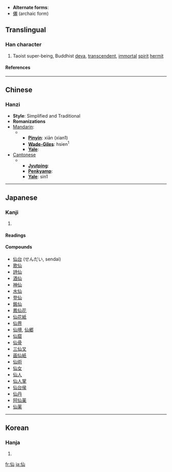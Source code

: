 * '''Alternate forms''':
* [[僊]] (archaic form)

==Translingual==
{{stroke order}}
===Han character===
{{Han char|rn=9|rad=人|as=03|sn=5|four=2227<sub>0</sub>|canj=人山 (OU)}}
# Taoist super-being, Buddhist [[deva]], [[transcendent]], [[immortal]] [[spirit]] [[hermit]]
====References====
{{Han ref|kx=0092.130|dkj=00374|dj=0196.030|hdz=10114.030|uh=4ED9|ud=20185|bh=A550|bd=42320}}
----

==Chinese==
===Hanzi===
* '''Style''': Simplified and Traditional
* '''Romanizations'''
* [[Mandarin]]:
*** '''[[Pinyin]]''': xiān (xian1)
*** '''[[Wade-Giles]]''': hsien<sup>1</sup>
*** '''[[Yale]]''': 
* [[Cantonese]]
***'''[[Jyutping]]''':
***'''[[Penkyamp]]''': 
***'''[[Yale]]''': sin1
----
==Japanese==
===Kanji===
{{ja-kanji|grade=|rs=人03}}
# {{defn|Japanese}}
====Readings====
{{ja-readings|on=[[せん]] ([[sen]])|kun=[[やまびと]] ([[yamabito]]), [[せんにん]] ([[sennin]]), [[せんと]] ([[sento]])}}
====Compounds====
*[[仙台]] (せんだい, sendai)
*[[歌仙]]
*[[詩仙]]
*[[酒仙]]
*[[神仙]]
*[[水仙]]
*[[登仙]]
*[[銘仙]]
*[[鳳仙花]]
*[[仙花紙]]
*[[仙界]]
*[[仙境]], [[仙郷]]
*[[仙窟]]
*[[仙骨]]
*[[三仙叉]]
*[[画仙紙]]
*[[仙術]]
*[[仙女]]
*[[仙人]]
*[[仙人掌]]
*[[仙台侯]]
*[[仙丹]]
*[[阿仙薬]]
*[[仙薬]]
----
==Korean==
===Hanja===
{{ko-hanja|hangeul=[[선]]|rv=seon|mr=sŏn}}
# {{defn|Korean}}

[[fr:仙]]
[[ja:仙]]